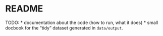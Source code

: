 README
========================================================

TODO:
* documentation about the code (how to run, what it does)
* small docbook for the "tidy" dataset generated in `data/output`.